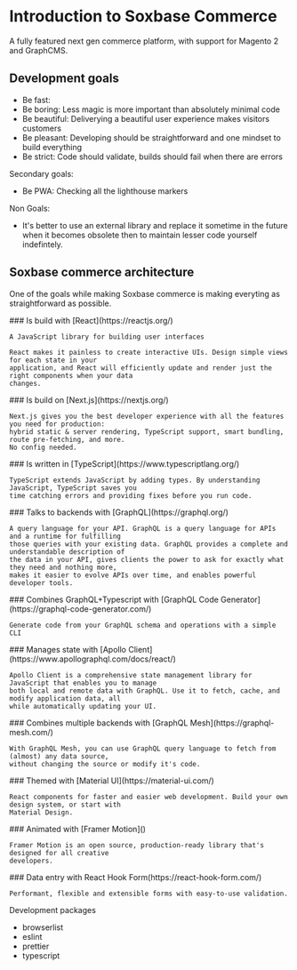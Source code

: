 
# Introduction to Soxbase Commerce

A fully featured next gen commerce platform, with support for Magento 2 and GraphCMS.

## Development goals

- Be fast:
- Be boring: Less magic is more important than absolutely minimal code
- Be beautiful: Deliverying a beautiful user experience makes visitors customers
- Be pleasant: Developing should be straightforward and one mindset to build everything
- Be strict: Code should validate, builds should fail when there are errors

Secondary goals:

- Be PWA: Checking all the lighthouse markers

Non Goals:

- It's better to use an external library and replace it sometime in the future when it becomes
  obsolete then to maintain lesser code yourself indefintely.

## Soxbase commerce architecture

One of the goals while making Soxbase commerce is making everyting as straightforward as possible.

<div className='grid grid-cols-1 gap-4'>
  <div className='shadow-lg p-6'>
    ### Is build with [React](https://reactjs.org/)

    A JavaScript library for building user interfaces

    React makes it painless to create interactive UIs. Design simple views for each state in your
    application, and React will efficiently update and render just the right components when your data
    changes.

  </div>
  <div className='shadow-lg p-6'>
    ### Is build on [Next.js](https://nextjs.org/)

    Next.js gives you the best developer experience with all the features you need for production:
    hybrid static & server rendering, TypeScript support, smart bundling, route pre-fetching, and more.
    No config needed.

  </div>

  <div className='shadow-lg p-6'>
    ### Is written in [TypeScript](https://www.typescriptlang.org/)

    TypeScript extends JavaScript by adding types. By understanding JavaScript, TypeScript saves you
    time catching errors and providing fixes before you run code.

  </div>
  <div className='shadow-lg p-6'>
    ### Talks to backends with [GraphQL](https://graphql.org/)

    A query language for your API. GraphQL is a query language for APIs and a runtime for fulfilling
    those queries with your existing data. GraphQL provides a complete and understandable description of
    the data in your API, gives clients the power to ask for exactly what they need and nothing more,
    makes it easier to evolve APIs over time, and enables powerful developer tools.

  </div>
  <div className='shadow-lg p-6'>
    ### Combines GraphQL+Typescript with [GraphQL Code Generator](https://graphql-code-generator.com/)

    Generate code from your GraphQL schema and operations with a simple CLI

  </div>
  <div className='shadow-lg p-6'>
    ### Manages state with [Apollo Client](https://www.apollographql.com/docs/react/)

    Apollo Client is a comprehensive state management library for JavaScript that enables you to manage
    both local and remote data with GraphQL. Use it to fetch, cache, and modify application data, all
    while automatically updating your UI.

  </div>
  <div className='shadow-lg p-6'>
    ### Combines multiple backends with [GraphQL Mesh](https://graphql-mesh.com/)

    With GraphQL Mesh, you can use GraphQL query language to fetch from (almost) any data source,
    without changing the source or modify it's code.

  </div>
  <div className='shadow-lg p-6'>
    ### Themed with [Material UI](https://material-ui.com/)

    React components for faster and easier web development. Build your own design system, or start with
    Material Design.

  </div>
  <div className='shadow-lg p-6'>
    ### Animated with [Framer Motion]()

    Framer Motion is an open source, production-ready library that's designed for all creative
    developers.

  </div>
  <div className='shadow-lg p-6'>
    ### Data entry with React Hook Form(https://react-hook-form.com/)

    Performant, flexible and extensible forms with easy-to-use validation.

  </div>
</div>

Development packages

- browserlist
- eslint
- prettier
- typescript
